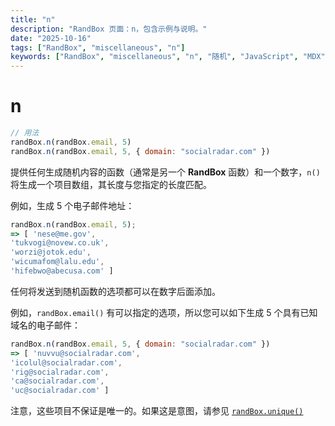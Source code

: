 ```yaml
---
title: "n"
description: "RandBox 页面：n，包含示例与说明。"
date: "2025-10-16"
tags: ["RandBox", "miscellaneous", "n"]
keywords: ["RandBox", "miscellaneous", "n", "随机", "JavaScript", "MDX"]
---
```


# n

```js
// 用法
randBox.n(randBox.email, 5)
randBox.n(randBox.email, 5, { domain: "socialradar.com" })
```

提供任何生成随机内容的函数（通常是另一个 **RandBox** 函数）和一个数字，`n()` 将生成一个项目数组，其长度与您指定的长度匹配。

例如，生成 5 个电子邮件地址：

```js
randBox.n(randBox.email, 5);
=> [ 'nese@me.gov',
'tukvogi@novew.co.uk',
'worzi@jotok.edu',
'wicumafom@lalu.edu',
'hifebwo@abecusa.com' ]
```

任何将发送到随机函数的选项都可以在数字后面添加。

例如，`randBox.email()` 有可以指定的选项，所以您可以如下生成 5 个具有已知域名的电子邮件：

```js
randBox.n(randBox.email, 5, { domain: "socialradar.com" })
=> [ 'nuvvu@socialradar.com',
'icolul@socialradar.com',
'rig@socialradar.com',
'ca@socialradar.com',
'uc@socialradar.com' ]
```

注意，这些项目不保证是唯一的。如果这是意图，请参见 [`randBox.unique()`](http://randbox.com/#unique)
